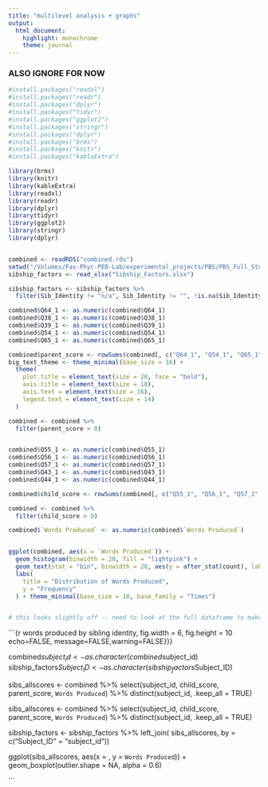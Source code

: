 ```yaml
---
title: "multilevel analysis + graphs"
output: 
  html_document: 
    highlight: monochrome
    theme: journal
---
```

### ALSO IGNORE FOR NOW 

```r

#install.packages("readxl")
#install.packages("readr")
#install.packages("dplyr")
#install.packages("tidyr")
#install.packages("ggplot2")
#install.packages("stringr")
#install.packages("dplyr")
#install.packages("brms")
#install.packages("knitr")
#install.packages("kableExtra")

library(brms)
library(knitr)
library(kableExtra)
library(readxl)
library(readr)
library(dplyr)
library(tidyr)
library(ggplot2)
library(stringr)
library(dplyr)


combined <- readRDS("combined.rds")
setwd("/Volumes/Fas-Phyc-PEB-Lab/experimental_projects/PBS/PBS_Full_Study/CN_Working_Folder/R/Survey")
sibship_factors <- read_xlsx("Sibship_Factors.xlsx")

sibship_factors <- sibship_factors %>%
  filter(Sib_Identity != "n/a", Sib_Identity != "", !is.na(Sib_Identity))

```

```r
combined$Q64_1 <- as.numeric(combined$Q64_1)
combined$Q38_1 <- as.numeric(combined$Q38_1)
combined$Q39_1 <- as.numeric(combined$Q39_1)
combined$Q54_1 <- as.numeric(combined$Q54_1)
combined$Q65_1 <- as.numeric(combined$Q65_1)

combined$parent_score <- rowSums(combined[, c("Q64_1", "Q54_1", "Q65_1", "Q38_1", "Q39_1")], na.rm = TRUE)
big_text_theme <- theme_minimal(base_size = 16) +
  theme(
    plot.title = element_text(size = 20, face = "bold"),
    axis.title = element_text(size = 18),
    axis.text = element_text(size = 16),
    legend.text = element_text(size = 14)
  )

combined <- combined %>%
  filter(parent_score > 0)


combined$Q55_1 <- as.numeric(combined$Q55_1)
combined$Q56_1 <- as.numeric(combined$Q56_1)
combined$Q57_1 <- as.numeric(combined$Q57_1)
combined$Q43_1 <- as.numeric(combined$Q43_1)
combined$Q44_1 <- as.numeric(combined$Q44_1)

combined$child_score <- rowSums(combined[, c("Q55_1", "Q56_1", "Q57_1", "Q43_1", "Q44_1")], na.rm = TRUE)

combined <- combined %>%
  filter(child_score > 0)

```

```r
combined$`Words Produced` <- as.numeric(combined$`Words Produced`)


ggplot(combined, aes(x = `Words Produced`)) + 
  geom_histogram(binwidth = 20, fill = "lightpink") +
  geom_text(stat = "bin", binwidth = 20, aes(y = after_stat(count), label = ifelse(after_stat(count) == 0, "", after_stat(count)), vjust = -0.5)) +
  labs(
    title = "Distribution of Words Produced",
    y = "Frequency"
  ) + theme_minimal(base_size = 10, base_family = "Times")


# this looks slightly off -- need to look at the full dataframe to make sure nothings weird

```

```{r words produced by sibling identity, fig.width = 6, fig.height = 10 echo=FALSE, message=FALSE,warning=FALSE}}}

combined$subject_id <- as.character(combined$subject_id)
sibship_factors$Subject_ID <- as.character(sibship_factors$Subject_ID)

sibs_allscores <- combined %>%
  select(subject_id, child_score, parent_score, `Words Produced`) %>%
  distinct(subject_id, .keep_all = TRUE)

sibs_allscores <- combined %>%
  select(subject_id, child_score, parent_score, `Words Produced`) %>%
  distinct(subject_id, .keep_all = TRUE)

 
sibship_factors <- sibship_factors %>%
  left_join(
    sibs_allscores,
    by = c("Subject_ID" = "subject_id"))

ggplot(sibs_allscores, aes(x = , y = `Words Produced`)) + 
  geom_boxplot(outlier.shape = NA, alpha = 0.6)


```

